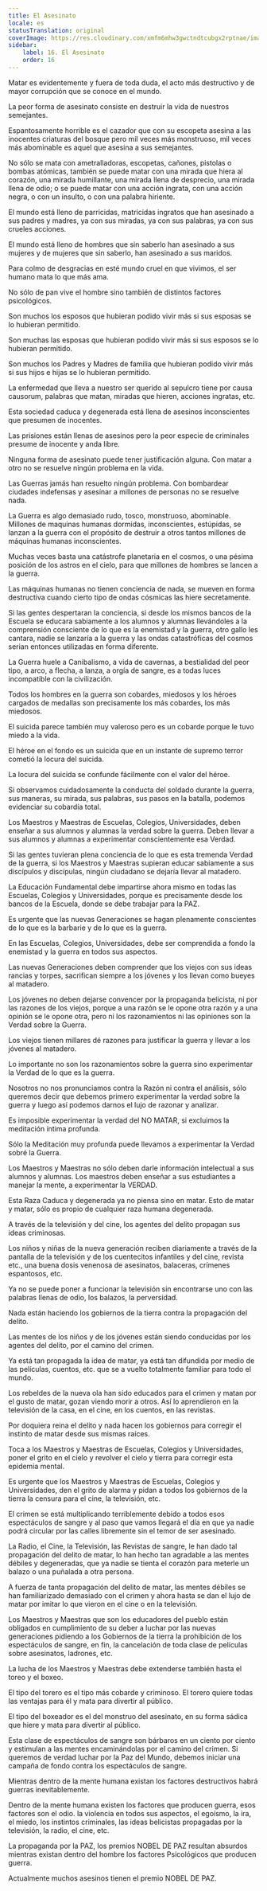 ```yaml
---
title: El Asesinato
locale: es
statusTranslation: original
coverImage: https://res.cloudinary.com/xmfm6mhw3gwctndtcubgx2rptnae/image/upload/v1740337243/small_cover_educacion_fundamental_a051170f1c.webp
sidebar:
    label: 16. El Asesinato
    order: 16
---
```

Matar es evidentemente y fuera de toda duda, el acto más destructivo y de mayor corrupción que se conoce en el mundo.

La peor forma de asesinato consiste en destruir la vida de nuestros semejantes.

Espantosamente horrible es el cazador que con su escopeta asesina a las inocentes criaturas del bosque pero mil veces más monstruoso, mil veces más abominable es aquel que asesina a sus semejantes.

No sólo se mata con ametralladoras, escopetas, cañones, pistolas o bombas atómicas, también se puede matar con una mirada que hiera al corazón, una mirada humillante, una mirada llena de desprecio, una mirada llena de odio; o se puede matar con una acción ingrata, con una acción negra, o con un insulto, o con una palabra hiriente.

El mundo está lleno de parricidas, matricidas ingratos que han asesinado a sus padres y madres, ya con sus miradas, ya con sus palabras, ya con sus crueles acciones.

El mundo está lleno de hombres que sin saberlo han asesinado a sus mujeres y de mujeres que sin saberlo, han asesinado a sus maridos.

Para colmo de desgracias en esté mundo cruel en que vivimos, el ser humano mata lo que más ama.

No sólo de pan vive el hombre sino también de distintos factores psicológicos.

Son muchos los esposos que hubieran podido vivir más si sus esposas se lo hubieran permitido.

Son muchas las esposas que hubieran podido vivir más si sus esposos se lo hubieran permitido.

Son muchos los Padres y Madres de familia que hubieran podido vivir más si sus hijos e hijas se lo hubieran permitido.

La enfermedad que lleva a nuestro ser querido al sepulcro tiene por causa causorum, palabras que matan, miradas que hieren, acciones ingratas, etc.

Esta sociedad caduca y degenerada está llena de asesinos inconscientes que presumen de inocentes.

Las prisiones están llenas de asesinos pero la peor especie de criminales presume de inocente y anda libre.

Ninguna forma de asesinato puede tener justificación alguna. Con matar a otro no se resuelve ningún problema en la vida.

Las Guerras jamás han resuelto ningún problema. Con bombardear ciudades indefensas y asesinar a millones de personas no se resuelve nada.

La Guerra es algo demasiado rudo, tosco, monstruoso, abominable. Millones de maquinas humanas dormidas, inconscientes, estúpidas, se lanzan a la guerra con el propósito de destruir a otros tantos millones de máquinas humanas inconscientes.

Muchas veces basta una catástrofe planetaria en el cosmos, o una pésima posición de los astros en el cielo, para que millones de hombres se lancen a la guerra.

Las máquinas humanas no tienen conciencia de nada, se mueven en forma destructiva cuando cierto tipo de ondas cósmicas las hiere secretamente.

Si las gentes despertaran la conciencia, si desde los mismos bancos de la Escuela se educara sabiamente a los alumnos y alumnas llevándoles a la comprensión consciente de lo que es la enemistad y la guerra, otro gallo les cantara, nadie se lanzaría a la guerra y las ondas catastróficas del cosmos serian entonces utilizadas en forma diferente.

La Guerra huele a Canibalismo, a vida de cavernas, a bestialidad del peor tipo, a arco, a flecha, a lanza, a orgía de sangre, es a todas luces incompatible con la civilización.

Todos los hombres en la guerra son cobardes, miedosos y los héroes cargados de medallas son precisamente los más cobardes, los más miedosos.

El suicida parece también muy valeroso pero es un cobarde porque le tuvo miedo a la vida.

El héroe en el fondo es un suicida que en un instante de supremo terror cometió la locura del suicida.

La locura del suicida se confunde fácilmente con el valor del héroe.

Si observamos cuidadosamente la conducta del soldado durante la guerra, sus maneras, su mirada, sus palabras, sus pasos en la batalla, podemos evidenciar su cobardía total.

Los Maestros y Maestras de Escuelas, Colegios, Universidades, deben enseñar a sus alumnos y alumnas la verdad sobre la guerra. Deben llevar a sus alumnos y alumnas a experimentar conscientemente esa Verdad.

Si las gentes tuvieran plena conciencia de lo que es esta tremenda Verdad de la guerra, si los Maestros y Maestras supieran educar sabiamente a sus discípulos y discípulas, ningún ciudadano se dejaría llevar al matadero.

La Educación Fundamental debe impartirse ahora mismo en todas las Escuelas, Colegios y Universidades, porque es precisamente desde los bancos de la Escuela, donde se debe trabajar para la PAZ.

Es urgente que las nuevas Generaciones se hagan plenamente conscientes de lo que es la barbarie y de lo que es la guerra.

En las Escuelas, Colegios, Universidades, debe ser comprendida a fondo la enemistad y la guerra en todos sus aspectos.

Las nuevas Generaciones deben comprender que los viejos con sus ideas rancias y torpes, sacrifican siempre a los jóvenes y los llevan como bueyes al matadero.

Los jóvenes no deben dejarse convencer por la propaganda belicista, ni por las razones de los viejos, porque a una razón se le opone otra razón y a una opinión se le opone otra, pero ni los razonamientos ni las opiniones son la Verdad sobre la Guerra.

Los viejos tienen millares dé razones para justificar la guerra y llevar a los jóvenes al matadero.

Lo importante no son los razonamientos sobre la guerra sino experimentar la Verdad de lo que es la guerra.

Nosotros no nos pronunciamos contra la Razón ni contra el análisis, sólo queremos decir que debemos primero experimentar la verdad sobre la guerra y luego así podemos darnos el lujo de razonar y analizar.

Es imposible experimentar la verdad del NO MATAR, si excluimos la meditación íntima profunda.

Sólo la Meditación muy profunda puede llevamos a experimentar la Verdad sobré la Guerra.

Los Maestros y Maestras no sólo deben darle información intelectual a sus alumnos y alumnas. Los maestros deben enseñar a sus estudiantes a manejar la mente, a experimentar la VERDAD.

Esta Raza Caduca y degenerada ya no piensa sino en matar. Esto de matar y matar, sólo es propio de cualquier raza humana degenerada.

A través de la televisión y del cine, los agentes del delito propagan sus ideas criminosas.

Los niños y niñas de la nueva generación reciben diariamente a través de la pantalla de la televisión y de los cuentecitos infantiles y del cine, revista etc., una buena dosis venenosa de asesinatos, balaceras, crímenes espantosos, etc.

Ya no se puede poner a funcionar la televisión sin encontrarse uno con las palabras llenas de odio, los balazos, la perversidad.

Nada están haciendo los gobiernos de la tierra contra la propagación del delito.

Las mentes de los niños y de los jóvenes están siendo conducidas por los agentes del delito, por el camino del crimen.

Ya está tan propagada la idea de matar, ya está tan difundida por medio de las películas, cuentos, etc. que se a vuelto totalmente familiar para todo el mundo.

Los rebeldes de la nueva ola han sido educados para el crimen y matan por el gusto de matar, gozan viendo morir a otros. Así lo aprendieron en la televisión de la casa, en el cine, en los cuentos, en las revistas.

Por doquiera reina el delito y nada hacen los gobiernos para corregir el instinto de matar desde sus mismas raíces.

Toca a los Maestros y Maestras de Escuelas, Colegios y Universidades, poner el grito en el cielo y revolver el cielo y tierra para corregir esta epidemia mental.

Es urgente que los Maestros y Maestras de Escuelas, Colegios y Universidades, den el grito de alarma y pidan a todos los gobiernos de la tierra la censura para el cine, la televisión, etc.

El crimen se está multiplicando terriblemente debido a todos esos espectáculos de sangre y al paso que vamos llegará el día en que ya nadie podrá circular por las calles libremente sin el temor de ser asesinado.

La Radio, el Cine, la Televisión, las Revistas de sangre, le han dado tal propagación del delito de matar, lo han hecho tan agradable a las mentes débiles y degeneradas, que ya nadie se tienta el corazón para meterle un balazo o una puñalada a otra persona.

A fuerza de tanta propagación del delito de matar, las mentes débiles se han familiarizado demasiado con el crimen y ahora hasta se dan el lujo de matar por imitar lo que vieron en el cine o en la televisión.

Los Maestros y Maestras que son los educadores del pueblo están obligados en cumplimiento de su deber a luchar por las nuevas generaciones pidiendo a los Gobiernos de la tierra la prohibición de los espectáculos de sangre, en fin, la cancelación de toda clase de películas sobre asesinatos, ladrones, etc.

La lucha de los Maestros y Maestras debe extenderse también hasta el toreo y el boxeo.

El tipo del torero es el tipo más cobarde y criminoso. El torero quiere todas las ventajas para él y mata para divertir al público.

El tipo del boxeador es el del monstruo del asesinato, en su forma sádica que hiere y mata para divertir al público.

Esta clase de espectáculos de sangre son bárbaros en un ciento por ciento y estimulan a las mentes encaminándolas por el camino del crimen. Si queremos de verdad luchar por la Paz del Mundo, debemos iniciar una campaña de fondo contra los espectáculos de sangre.

Mientras dentro de la mente humana existan los factores destructivos habrá guerras inevitablemente.

Dentro de la mente humana existen los factores que producen guerra, esos factores son el odio. la violencia en todos sus aspectos, el egoísmo, la ira, el miedo, los instintos criminales, las ideas belicistas propagadas por la televisión, la radio, el cine, etc.

La propaganda por la PAZ, los premios NOBEL DE PAZ resultan absurdos mientras existan dentro del hombre los factores Psicológicos que producen guerra.

Actualmente muchos asesinos tienen el premio NOBEL DE PAZ.
